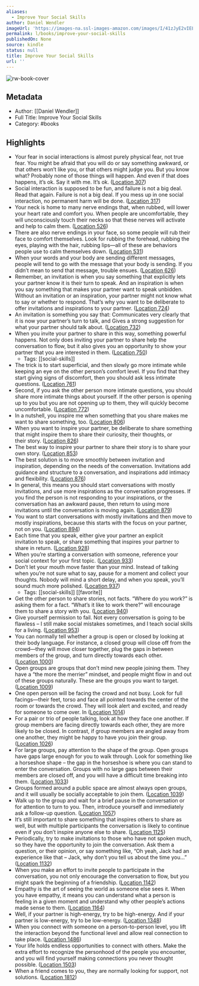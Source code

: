 ```yaml
---
aliases:
  - Improve Your Social Skills
author: Daniel Wendler
imageUrl: 'https://images-na.ssl-images-amazon.com/images/I/41zJyE2vIEL._SL200_.jpg'
permalink: l/books/improve-your-social-skills
publishedOn: None
source: kindle
status: null
title: Improve Your Social Skills
url: ''
---
```

![rw-book-cover](https://images-na.ssl-images-amazon.com/images/I/41zJyE2vIEL._SL200_.jpg)

## Metadata

- Author: [[Daniel Wendler]]
- Full Title: Improve Your Social Skills
- Category: #books

## Highlights

- Your fear in social interactions is almost purely physical fear, not true fear. You might be afraid that you will do or say something awkward, or that others won’t like you, or that others might judge you. But you know what? Probably none of those things will happen. And even if that does happens, it’s ok. Say it with me. It’s ok. ([Location 307](https://readwise.io/to_kindle?action=open&asin=B00NJNQ3U6&location=307))
- Social interaction is supposed to be fun, and failure is not a big deal. Read that again. Failure is not a big deal. If you mess up in one social interaction, no permanent harm will be done. ([Location 317](https://readwise.io/to_kindle?action=open&asin=B00NJNQ3U6&location=317))
- Your neck is home to many nerve endings that, when rubbed, will lower your heart rate and comfort you. When people are uncomfortable, they will unconsciously touch their necks so that these nerves will activate and help to calm them. ([Location 526](https://readwise.io/to_kindle?action=open&asin=B00NJNQ3U6&location=526))
- There are also nerve endings in your face, so some people will rub their face to comfort themselves. Look for rubbing the forehead, rubbing the eyes, playing with the hair, rubbing lips—all of these are behaviors people use to calm themselves down. ([Location 531](https://readwise.io/to_kindle?action=open&asin=B00NJNQ3U6&location=531))
- When your words and your body are sending different messages, people will tend to go with the message that your body is sending. If you didn’t mean to send that message, trouble ensues. ([Location 626](https://readwise.io/to_kindle?action=open&asin=B00NJNQ3U6&location=626))
- Remember, an invitation is when you say something that explicitly lets your partner know it is their turn to speak. And an inspiration is when you say something that makes your partner want to speak unbidden. Without an invitation or an inspiration, your partner might not know what to say or whether to respond. That’s why you want to be deliberate to offer invitations and inspirations to your partner. ([Location 724](https://readwise.io/to_kindle?action=open&asin=B00NJNQ3U6&location=724))
- An invitation is something you say that: Communicates very clearly that it is now your partner’s turn to talk, and Gives a strong suggestion for what your partner should talk about. ([Location 732](https://readwise.io/to_kindle?action=open&asin=B00NJNQ3U6&location=732))
- When you invite your partner to share in this way, something powerful happens. Not only does inviting your partner to share help the conversation to flow, but it also gives you an opportunity to show your partner that you are interested in them. ([Location 750](https://readwise.io/to_kindle?action=open&asin=B00NJNQ3U6&location=750))
    - Tags: [[social-skills]]
- The trick is to start superficial, and then slowly go more intimate while keeping an eye on the other person’s comfort level. If you find that they start giving signs of discomfort, then you should ask less intimate questions. ([Location 761](https://readwise.io/to_kindle?action=open&asin=B00NJNQ3U6&location=761))
- Second, if you ask the other person more intimate questions, you should share more intimate things about yourself. If the other person is opening up to you but you are not opening up to them, they will quickly become uncomfortable. ([Location 772](https://readwise.io/to_kindle?action=open&asin=B00NJNQ3U6&location=772))
- In a nutshell, you inspire me when something that you share makes me want to share something, too. ([Location 806](https://readwise.io/to_kindle?action=open&asin=B00NJNQ3U6&location=806))
- When you want to inspire your partner, be deliberate to share something that might inspire them to share their curiosity, their thoughts, or their story. ([Location 826](https://readwise.io/to_kindle?action=open&asin=B00NJNQ3U6&location=826))
- The best way to inspire your partner to share their story is to share your own story. ([Location 853](https://readwise.io/to_kindle?action=open&asin=B00NJNQ3U6&location=853))
- The best solution is to move smoothly between invitation and inspiration, depending on the needs of the conversation. Invitations add guidance and structure to a conversation, and inspirations add intimacy and flexibility. ([Location 876](https://readwise.io/to_kindle?action=open&asin=B00NJNQ3U6&location=876))
- In general, this means you should start conversations with mostly invitations, and use more inspirations as the conversation progresses. If you find the person is not responding to your inspirations, or the conversation has an awkward pause, then return to using more invitations until the conversation is moving again. ([Location 879](https://readwise.io/to_kindle?action=open&asin=B00NJNQ3U6&location=879))
- You want to start conversations with mostly invitations and then move to mostly inspirations, because this starts with the focus on your partner, not on you. ([Location 894](https://readwise.io/to_kindle?action=open&asin=B00NJNQ3U6&location=894))
- Each time that you speak, either give your partner an explicit invitation to speak, or share something that inspires your partner to share in return. ([Location 928](https://readwise.io/to_kindle?action=open&asin=B00NJNQ3U6&location=928))
- When you’re starting a conversation with someone, reference your social context for your first topic. ([Location 933](https://readwise.io/to_kindle?action=open&asin=B00NJNQ3U6&location=933))
- Don’t let your mouth move faster than your mind. Instead of talking when you’re not sure what to say, pause for a moment and collect your thoughts. Nobody will mind a short delay, and when you speak, you’ll sound much more polished. ([Location 937](https://readwise.io/to_kindle?action=open&asin=B00NJNQ3U6&location=937))
    - Tags: [[social-skills]] [[favorite]]
- Get the other person to share stories, not facts. “Where do you work?” is asking them for a fact. “What’s it like to work there?” will encourage them to share a story with you. ([Location 940](https://readwise.io/to_kindle?action=open&asin=B00NJNQ3U6&location=940))
- Give yourself permission to fail. Not every conversation is going to be flawless – I still make social mistakes sometimes, and I teach social skills for a living. ([Location 953](https://readwise.io/to_kindle?action=open&asin=B00NJNQ3U6&location=953))
- You can normally tell whether a group is open or closed by looking at their body language. For instance, a closed group will close off from the crowd—they will move closer together, plug the gaps in between members of the group, and turn directly towards each other. ([Location 1000](https://readwise.io/to_kindle?action=open&asin=B00NJNQ3U6&location=1000))
- Open groups are groups that don’t mind new people joining them. They have a “the more the merrier” mindset, and people might flow in and out of these groups naturally. These are the groups you want to target. ([Location 1009](https://readwise.io/to_kindle?action=open&asin=B00NJNQ3U6&location=1009))
- One open person will be facing the crowd and not busy. Look for full facings—their feet, torso and face all pointed towards the center of the room or towards the crowd. They will look alert and excited, and ready for someone to come over. In ([Location 1014](https://readwise.io/to_kindle?action=open&asin=B00NJNQ3U6&location=1014))
- For a pair or trio of people talking, look at how they face one another. If group members are facing directly towards each other, they are more likely to be closed. In contrast, if group members are angled away from one another, they might be happy to have you join their group. ([Location 1026](https://readwise.io/to_kindle?action=open&asin=B00NJNQ3U6&location=1026))
- For large groups, pay attention to the shape of the group. Open groups have gaps large enough for you to walk through. Look for something like a horseshoe shape – the gap in the horseshoe is where you can stand to enter the conversation. Groups with no large gaps between their members are closed off, and you will have a difficult time breaking into them. ([Location 1033](https://readwise.io/to_kindle?action=open&asin=B00NJNQ3U6&location=1033))
- Groups formed around a public space are almost always open groups, and it will usually be socially acceptable to join them. ([Location 1039](https://readwise.io/to_kindle?action=open&asin=B00NJNQ3U6&location=1039))
- Walk up to the group and wait for a brief pause in the conversation or for attention to turn to you. Then, introduce yourself and immediately ask a follow-up question. ([Location 1057](https://readwise.io/to_kindle?action=open&asin=B00NJNQ3U6&location=1057))
- It’s still important to share something that inspires others to share as well, but with multiple participants the conversation is likely to continue even if you don’t inspire anyone else to share. ([Location 1125](https://readwise.io/to_kindle?action=open&asin=B00NJNQ3U6&location=1125))
- Periodically, try to make invitations to those who have not spoken much, so they have the opportunity to join the conversation. Ask them a question, or their opinion, or say something like, “Oh yeah, Jack had an experience like that – Jack, why don’t you tell us about the time you…” ([Location 1132](https://readwise.io/to_kindle?action=open&asin=B00NJNQ3U6&location=1132))
- When you make an effort to invite people to participate in the conversation, you not only encourage the conversation to flow, but you might spark the beginning of a friendship. ([Location 1142](https://readwise.io/to_kindle?action=open&asin=B00NJNQ3U6&location=1142))
- Empathy is the art of seeing the world as someone else sees it. When you have empathy, it means you can understand what a person is feeling in a given moment and understand why other people’s actions made sense to them. ([Location 1164](https://readwise.io/to_kindle?action=open&asin=B00NJNQ3U6&location=1164))
- Well, if your partner is high-energy, try to be high-energy. And if your partner is low-energy, try to be low-energy. ([Location 1348](https://readwise.io/to_kindle?action=open&asin=B00NJNQ3U6&location=1348))
- When you connect with someone on a person-to-person level, you lift the interaction beyond the functional level and allow real connection to take place. ([Location 1486](https://readwise.io/to_kindle?action=open&asin=B00NJNQ3U6&location=1486))
- Your life holds endless opportunities to connect with others. Make the extra effort to recognize the personhood of the people you encounter, and you will find yourself making connections you never thought possible. ([Location 1503](https://readwise.io/to_kindle?action=open&asin=B00NJNQ3U6&location=1503))
- When a friend comes to you, they are normally looking for support, not solutions. ([Location 1812](https://readwise.io/to_kindle?action=open&asin=B00NJNQ3U6&location=1812))

